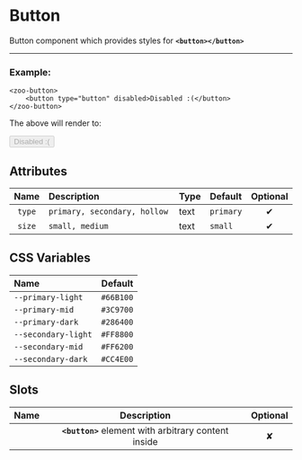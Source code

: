 # Button
Button component which provides styles for **`<button></button>`**

***

### Example:

	<zoo-button>
		<button type="button" disabled>Disabled :(</button>
	</zoo-button>

The above will render to:

<zoo-button>
	<button type="button" disabled>Disabled :(</button>
</zoo-button>

## Attributes
|   **Name**  |           **Description**              | **Type** | **Default** | **Optional** |
| :---------: | :-------------------------------------|:--------|:-----------|:-----------:|
| `type`      | `primary, secondary, hollow `      | text     |   `primary` |   ✔
| `size`      | `small, medium`                      | text     |   `small`   |   ✔
## CSS Variables
|   **Name**   |   **Default**  |
| :----------- |----------:|
| `--primary-light`    |    `#66B100`   |
| `--primary-mid`      |    `#3C9700`   |
| `--primary-dark`     |    `#286400`   |
| `--secondary-light`  |    `#FF8800`   |
| `--secondary-mid`    |    `#FF6200`   |
| `--secondary-dark`   |    `#CC4E00`   |
## Slots
|     **Name**   |           **Description**          | **Optional** | 
| :------------: | :---------------------------------:|:-----------:|
|                | **`<button>`** element with arbitrary content inside | ✘
